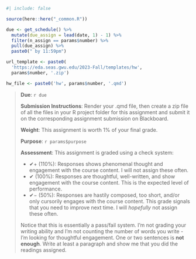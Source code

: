 ```r
#| include: false

source(here::here("_common.R"))

due <- get_schedule() %>%
  mutate(due_assign = lead(date, 1) - 1) %>%
  filter(n_assign == params$number) %>%
  pull(due_assign) %>%
  paste0(" by 11:59pm")

url_template <- paste0(
  'https://eda.seas.gwu.edu/2023-Fall/templates/hw',
  params$number, '.zip')

hw_file <- paste0('hw', params$number, '.qmd')
```

> **Due**: `r due`
>
> **Submission Instructions**: Render your .qmd file, then create a zip file of all the files in your R project folder for this assignment and submit it on the corresponding assignment submission on Blackboard.
>
> **Weight**: This assignment is worth 1% of your final grade.
>
> **Purpose**: `r params$purpose`
>
> **Assessment**: This assignment is graded using a check system:
>
> - ✔+ (110%): Responses shows phenomenal thought and engagement with the course content. I will not assign these often.
> - ✔ (100%): Responses are thoughtful, well-written, and show engagement with the course content. This is the expected level of performance.
> - ✔− (50%): Responses are hastily composed, too short, and/or only cursorily engages with the course content. This grade signals that you need to improve next time. I will _hopefully_ not assign these often.
>
> Notice that this is essentially a pass/fail system. I'm not grading your writing ability and I'm not counting the number of words you write - I'm looking for thoughtful engagement. One or two sentences is **not enough**. Write at least a paragraph and show me that you did the readings assigned.
